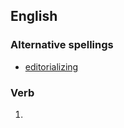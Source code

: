 ==English==

===Alternative spellings===
* [[editorializing]] {{qualifier|North American}}

===Verb===
{{en-verb}}

# {{mainly|British}} {{present participle of|editorialise}}
